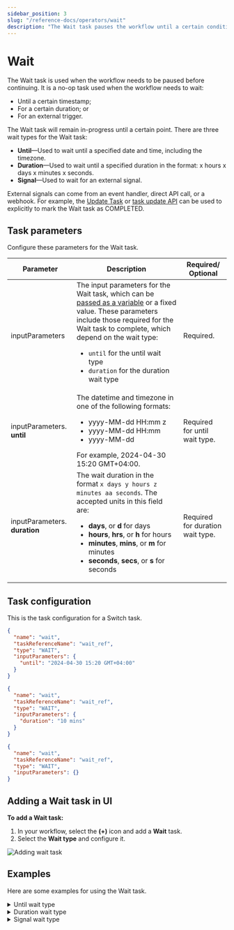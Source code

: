 ```yaml
---
sidebar_position: 3
slug: "/reference-docs/operators/wait"
description: "The Wait task pauses the workflow until a certain condition is met."
---
```



# Wait

The Wait task is used when the workflow needs to be paused before continuing. It is a no-op task used when the workflow needs to wait:

- Until a certain timestamp;
- For a certain duration; or
- For an external trigger.

The Wait task will remain in-progress until a certain point. There are three wait types for the Wait task:

- **Until**—Used to wait until a specified date and time, including the timezone.
- **Duration**—Used to wait until a specified duration in the format: x hours x days x minutes x seconds.
- **Signal**—Used to wait for an external signal.

External signals can come from an event handler, direct API call, or a webhook. For example, the [Update Task](https://orkes.io/content/reference-docs/system-tasks/update-task) or [task update API](https://orkes.io/content/reference-docs/api/task/update-task-status-in-workflow) can be used to explicitly to mark the Wait task as COMPLETED.

## Task parameters

Configure these parameters for the Wait task.

| Parameter                     | Description                                                                                                                                                                                                                                                                                                                                                                       | Required/ Optional               |
| ----------------------------- | --------------------------------------------------------------------------------------------------------------------------------------------------------------------------------------------------------------------------------------------------------------------------------------------------------------------------------------------------------------------------------- | -------------------------------- |
| inputParameters               | The input parameters for the Wait task, which can be [passed as a variable](https://orkes.io/content/developer-guides/passing-inputs-to-task-in-conductor) or a fixed value. These parameters include those required for the Wait task to complete, which depend on the wait type:<ul><li>`until` for the until wait type</li><li>`duration` for the duration wait type</li></ul> | Required.                        |
| inputParameters. **until**    | The datetime and timezone in one of the following formats:<ul><li>yyyy-MM-dd HH:mm z</li><li>yyyy-MM-dd HH:mm</li><li>yyyy-MM-dd</li></ul>For example, 2024-04-30 15:20 GMT+04:00.                                                                                                                                                                                                | Required for until wait type.    |
| inputParameters. **duration** | The wait duration in the format `x days y hours z minutes aa seconds`. The accepted units in this field are:<ul><li>**days**, or **d** for days</li><li>**hours**, **hrs**, or **h** for hours</li><li>**minutes**, **mins**, or **m** for minutes</li><li>**seconds**, **secs**, or **s** for seconds</li></ul>                                                                  | Required for duration wait type. |

## Task configuration

This is the task configuration for a Switch task.

<Tabs>
<TabItem value="until" label="until">

```json
{
  "name": "wait",
  "taskReferenceName": "wait_ref",
  "type": "WAIT",
  "inputParameters": {
    "until": "2024-04-30 15:20 GMT+04:00"
  }
}
```

</TabItem>

<TabItem value="duration" label="duration">

```json
{
  "name": "wait",
  "taskReferenceName": "wait_ref",
  "type": "WAIT",
  "inputParameters": {
    "duration": "10 mins"
  }
}
```

</TabItem>

<TabItem value="signal" label="signal">

```json
{
  "name": "wait",
  "taskReferenceName": "wait_ref",
  "type": "WAIT",
  "inputParameters": {}
}
```

</TabItem>
</Tabs>

## Adding a Wait task in UI

**To add a Wait task:**

1. In your workflow, select the **(+)** icon and add a **Wait** task.
2. Select the **Wait type** and configure it.

<p><img src="/content/img/ui-guide-wait-task.png" alt="Adding wait task" /></p>

## Examples

Here are some examples for using the Wait task.

<details>
<summary>Until wait type</summary>

<p>
The following task is configured to wait until Dec 25, 2026, 9AM.
</p>

```json
// Wait task definition

{
  "name": "wait",
  "taskReferenceName": "wait_ref",
  "type": "WAIT",
  "inputParameters": {
    "until": "2026-12-25 09:00 GMT+04:00"
  }
}
```

To pass the Wait task parameter as a variable, you can define a workflow input parameter and use it in the Wait task.

```json
// workflow definition

"inputParameters": [
  "waitUntil"
],
```

The Wait task can reference the workflow input parameter using `${workflow.input.variableName}`, replacing `variableName` with the actual variable name.

```json
// Wait task definition

{
  "name": "wait",
  "taskReferenceName": "wait_ref",
  "type": "WAIT",
  "inputParameters": {
    "until": "${workflow.input.waitUntil}"
  }
}
```

Now, the wait timestamp can be defined at runtime. When running the workflow, you can pass the a specific value as the input:

```json
// workflow inputs

{
  "waitUntil": "2024-04-23 15:46 GMT+04:00"
}
```

Based on the input, the workflow waits until 03:46 PM on 23 April 2024.

</details>

<details>
<summary>Duration wait type</summary>

The following task is configured to wait for 28 days.

```json
// Wait task definition

{
  "name": "wait",
  "taskReferenceName": "wait_ref",
  "type": "WAIT",
  "inputParameters": {
    "duration": "28 days"
  }
}
```

<p align="center"><img src="/content/img/wait-for-28-days.png" alt="Wait for 28 days" width="70%" height="auto"></img></p>

To pass the Wait task parameter as a variable, you can define a workflow input parameter and use it in the Wait task.

```json
// workflow definition

"inputParameters": [
  "waitDuration"
],
```

The Wait task can reference the workflow input parameter using `${workflow.input.variableName}`, replacing `variableName` with the actual variable name.

```json
// Wait task definition

{
  "name": "wait",
  "taskReferenceName": "wait_ref",
  "type": "WAIT",
  "inputParameters": {
    "until": "${workflow.input.waitDuration}"
  }
}
```

Now, the wait duration can be defined at runtime. When running the workflow, you can pass the a specific value as the input:

```json
// workflow inputs

{
  "waitDuration": "1 mins 02 seconds"
}
```

Based on the input, the workflow waits for 1 minute 2 seconds.

</details>

<details>
<summary>Signal wait type</summary>

You can configure the wait type to be signal, which can come from an event handler, direct API call, or webhook.

Here’s a snippet of a Wait task awaiting an external signal from an API call:

```json
{
  "name": "wait",
  "taskReferenceName": "wait_ref",
  "type": "WAIT",
  "inputParameters": {}
}
```

Once the workflow is run, the Wait task will be in an “In Progress” state. Once the external signal is ready, you can manually mark the task as completed either [using API](https://orkes.io/content/reference-docs/api/task/update-task-status-in-workflow) or from UI, as shown below:

<p align="center"><img src="/content/img/wait-for-signal.png" alt="Wait type configured as signal" width="70%" height="auto"></img></p>

</details>
